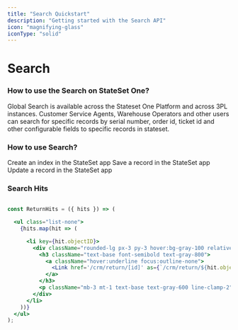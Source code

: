 ```yaml
---
title: "Search Quickstart"
description: "Getting started with the Search API"
icon: "magnifying-glass"
iconType: "solid"
---
```


# Search

### How to use the Search on StateSet One?

Global Search is available across the Stateset One Platform and across 3PL instances. Customer Service Agents, Warehouse Operators and other users can search for specific records by serial number, order id, ticket id and other configurable fields to specific records in stateset.

### How to use Search?

<Steps>
  <Step title="Create Index">
    Create an index in the StateSet app
  </Step>
  <Step title="Save a Record">
    Save a record in the StateSet app
  </Step>
  <Step title="Update a Record">
    Update a record in the StateSet app
  </Step>
</Steps>


### Search Hits

```jsx Search

const ReturnHits = ({ hits }) => (

  <ul class="list-none">
    {hits.map(hit => (

      <li key={hit.objectID}>
        <div className="rounded-lg px-3 py-3 hover:bg-gray-100 relative focus-within:ring-2 focus-within:ring-blue-500 z-50">
          <h3 className="text-base font-semibold text-gray-800">
            <a className="hover:underline focus:outline-none">
              <Link href='/crm/return/[id]' as={`/crm/return/${hit.objectID}`}>{hit.rma}</Link>
            </a>
          </h3>
          <p className="mb-3 mt-1 text-base text-gray-600 line-clamp-2">{hit.rma} - Serial Number: {hit.serial_number} - Status: {hit.status} - Order Id: {hit.order_id}</p>
        </div>
      </li>
    ))}
  </ul>
);

```


